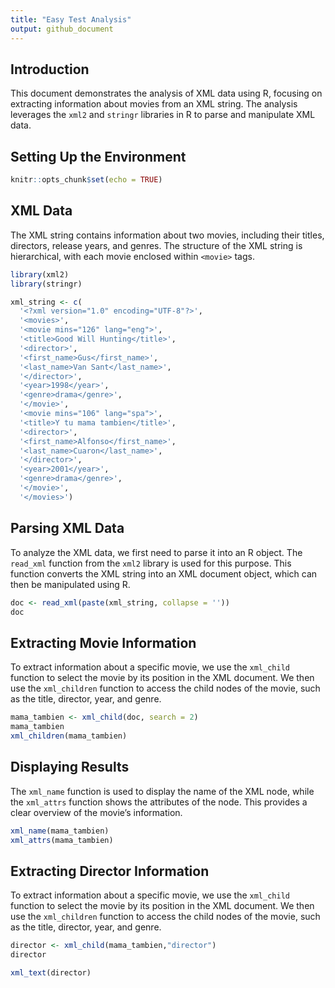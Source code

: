 ```yaml
---
title: "Easy Test Analysis"
output: github_document
---
```


## Introduction

This document demonstrates the analysis of XML data using R, focusing on extracting information about movies from an XML string. The analysis leverages the `xml2` and `stringr` libraries in R to parse and manipulate XML data.

## Setting Up the Environment

```r
knitr::opts_chunk$set(echo = TRUE)
```

## XML Data

The XML string contains information about two movies, including their titles, directors, release years, and genres. The structure of the XML string is hierarchical, with each movie enclosed within `<movie>` tags.

```r
library(xml2) 
library(stringr)

xml_string <- c(
  '<?xml version="1.0" encoding="UTF-8"?>',
  '<movies>',
  '<movie mins="126" lang="eng">',
  '<title>Good Will Hunting</title>',
  '<director>',
  '<first_name>Gus</first_name>',
  '<last_name>Van Sant</last_name>',
  '</director>',
  '<year>1998</year>',
  '<genre>drama</genre>',
  '</movie>',
  '<movie mins="106" lang="spa">',
  '<title>Y tu mama tambien</title>',
  '<director>',
  '<first_name>Alfonso</first_name>',
  '<last_name>Cuaron</last_name>',
  '</director>',
  '<year>2001</year>',
  '<genre>drama</genre>',
  '</movie>',
  '</movies>')
```

## Parsing XML Data

To analyze the XML data, we first need to parse it into an R object. The `read_xml` function from the `xml2` library is used for this purpose. This function converts the XML string into an XML document object, which can then be manipulated using R.

```r
doc <- read_xml(paste(xml_string, collapse = ''))
doc
```

## Extracting Movie Information

To extract information about a specific movie, we use the `xml_child` function to select the movie by its position in the XML document. We then use the `xml_children` function to access the child nodes of the movie, such as the title, director, year, and genre.

``` r
mama_tambien <- xml_child(doc, search = 2) 
mama_tambien
xml_children(mama_tambien)
```

## Displaying Results

The `xml_name` function is used to display the name of the XML node, while the `xml_attrs` function shows the attributes of the node. This provides a clear overview of the movie's information.

``` r
xml_name(mama_tambien) 
xml_attrs(mama_tambien)
```

## Extracting Director Information

To extract information about a specific movie, we use the `xml_child` function to select the movie by its position in the XML document. We then use the `xml_children` function to access the child nodes of the movie, such as the title, director, year, and genre.

``` r
director <- xml_child(mama_tambien,"director")
director

xml_text(director)
```